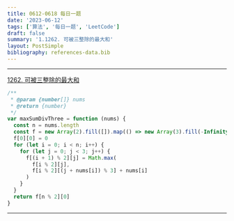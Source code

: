 ```yaml
---
title: 0612-0618 每日一题
date: '2023-06-12'
tags: ['算法', '每日一题', 'LeetCode']
draft: false
summary: '1.1262. 可被三整除的最大和'
layout: PostSimple
bibliography: references-data.bib
---
```


---

[1262. 可被三整除的最大和](https://leetcode.cn/problems/greatest-sum-divisible-by-three/)

```js
/**
 * @param {number[]} nums
 * @return {number}
 */
var maxSumDivThree = function (nums) {
  const n = nums.length
  const f = new Array(2).fill([]).map(() => new Array(3).fill(-Infinity))
  f[0][0] = 0
  for (let i = 0; i < n; i++) {
    for (let j = 0; j < 3; j++) {
      f[(i + 1) % 2][j] = Math.max(
        f[i % 2][j],
        f[i % 2][(j + nums[i]) % 3] + nums[i]
      )
    }
  }
  return f[n % 2][0]
}
```

---
